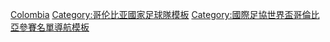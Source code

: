 {{National squad
 | name        = 2014年世界杯足球赛哥伦比亚参赛名单
 | bg          = #FFCD00
 | fg          = #003087
 | bordercolor = #C8102E
 | country     = 哥伦比亚
 | comp link = 2014年世界杯足球赛
 | comp      = 2014年世界杯足球赛
 | p1          = [[戴维·奥斯皮纳|-{zh-hans:奥斯皮纳;zh-hk:奧斯賓拿;zh-tw:奧斯皮納;}-]]
 | p2          = [[克里斯蒂安·萨帕塔|-{zh-hans:萨帕塔;zh-hk:薩柏達;zh-tw:薩帕塔;}-]]
 | p3          = [[马里奥·耶佩斯|-{zh-hans:耶佩斯;zh-hk:耶比斯;zh-tw:耶佩斯;}-]] [[File:Captain sports.svg|12px]]
 | p4          = [[聖地亞哥·阿里亞斯|阿里亞斯]]
 | p5          = [[Carlos Carbonero|卡保利路]]
 | p6          = [[卡洛斯·阿尔贝托·桑切斯·莫雷诺|卡路士·山齊士]]
 | p7          = [[巴勃罗·阿尔梅罗|-{zh-hans:阿尔梅罗;zh-hk:艾美路;zh-tw:阿爾梅羅;}-]]
 | p8          = [[阿貝爾·阿吉拉爾|-{zh-hans:阿吉拉尔;zh-hk:阿古拿;zh-tw:阿吉拉爾;}-]]
 | p9          = [[特奥菲洛·古铁雷斯|-{zh-hans:古铁雷斯;zh-hk:古迪利斯;zh-tw:古鐵雷斯;}-]]
 | p10         = [[哈梅斯·罗德里格斯|-{zh-hans:哈梅斯·罗德里格斯;zh-hk:占士·洛迪古斯;zh-tw:哈美斯·羅德里格斯;}-]]
 | p11         = [[胡安·吉列尔莫·夸德拉多|-{zh-cn:夸德拉多; zh-hk:古亞達度; zh-tw:瓜德拉多}-]]
 | p12         = [[卡米羅·巴爾加斯|-{zh-cn:巴尔加斯; zh-hk:華加斯; zh-tw:巴爾加斯}-]]
 | p13         = [[弗雷迪·瓜林|-{zh-hans:瓜林;zh-hk:古亞連;zh-tw:瓜林;}-]]
 | p14         = [[维克托·伊瓦尔沃|-{zh-hans:伊瓦尔沃;zh-hk:伊巴保;zh-tw:伊瓦爾沃;}-]]
 | p15         = [[阿歷山大·美查|美查]]
 | p16         = [[艾達·艾華利斯·巴蘭達|巴蘭達]]
 | p17         = [[卡路士·巴卡|巴卡]]
 | p18         = [[胡安·卡米洛·苏尼加|-{zh-hans:苏尼加;zh-hk:辛尼加;zh-tw:蘇尼加;}-]]
 | p19         = [[阿德里安·拉莫斯|-{zh-hans:阿德里安·拉莫斯;zh-hk:阿祖安·拉莫斯}-]]
 | p20         = [[胡安·費爾南多·昆特羅|-{zh-hans:昆特罗;zh-hk:昆特路;zh-tw:昆特羅;}-]]
 | p21         = [[杰克逊·马丁内斯|-{zh-hans:杰克逊·马丁内斯;zh-hk:積臣·馬天尼斯;zh-tw:傑克森·馬丁內斯;}-]]
 | p22         = [[法里德·蒙德拉貢|-{zh-hans:蒙德拉贡;zh-hk:蒙達干;zh-tw:蒙德拉貢;}-]]
 | p23         = [[卡路士·華迪斯]]
 | coach       = [[何塞·佩克尔曼|-{zh-hans:佩克尔曼;zh-hk:比格文;zh-tw:佩克曼;}-]]
}}<noinclude>
[[Category:2014年世界杯足球赛参赛名单模板|Colombia]]
[[Category:哥伦比亚國家足球隊模板]]
[[Category:國際足協世界盃哥倫比亞參賽名單導航模板]]
</noinclude>